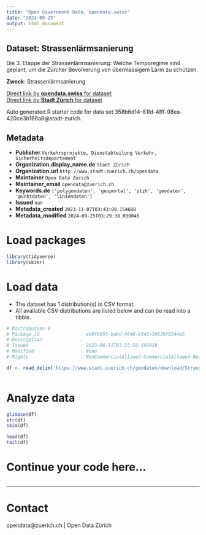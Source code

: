 ```yaml
---
title: "Open Government Data, opendata.swiss"
date: "2024-09-25"
output: html_document
---
```


## Dataset: Strassenlärmsanierung

Die 3. Etappe der Strassenlärmsanierung: Welche Temporegime sind geplant, um die Zürcher Bevölkerung von übermässigem Lärm zu schützen.

**Zweck**: Strassenlärmsanierung

[Direct link by **opendata.swiss** for dataset](https://opendata.swiss/de/dataset/strassenlarmsanierung1)<br>
[Direct link by **Stadt Zürich** for dataset](https://data.stadt-zuerich.ch/dataset/geo_strassenlaermsanierung)

Auto generated R starter code for data set 358b6d14-81fd-4fff-98ea-420ce3b166a8@stadt-zurich.

## Metadata

- **Publisher** `Verkehrsprojekte, Dienstabteilung Verkehr, Sicherheitsdepartement`
- **Organization.display_name.de** `Stadt Zürich`
- **Organization.url** `http://www.stadt-zuerich.ch/opendata`
- **Maintainer** `Open Data Zürich`
- **Maintainer_email** `opendata@zuerich.ch`
- **Keywords.de** `['polygondaten', 'geoportal', 'stzh', 'geodaten', 'punktdaten', 'liniendaten']`
- **Issued** `nan`
- **Metadata_created** `2023-11-07T03:43:09.154688`
- **Metadata_modified** `2024-09-25T03:29:38.030046`


# Load packages

```r

library(tidyverse)
library(skimr)

```

# Load data

-   The dataset has 1 distribution(s) in CSV format.
-   All available CSV distributions are listed below and can be read into a tibble.

```r

# Distribution 0
# Package_id               : eb9fb055-babd-4646-b342-30630f8544e5
# Description              : 
# Issued                   : 2023-06-11T03:23:56.142919
# Modified                 : None
# Rights                   : NonCommercialAllowed-CommercialAllowed-ReferenceNotRequired

df <- read_delim('https://www.stadt-zuerich.ch/geodaten/download/Strassenlaermsanierung?format=10008')



```

# Analyze data

```r

glimpse(df)
str(df)
skim(df)

head(df)
tail(df)

```

# Continue your code here...

```r

```

------------------------------------------------------------------------

# Contact

opendata@zuerich.ch | Open Data Zürich
